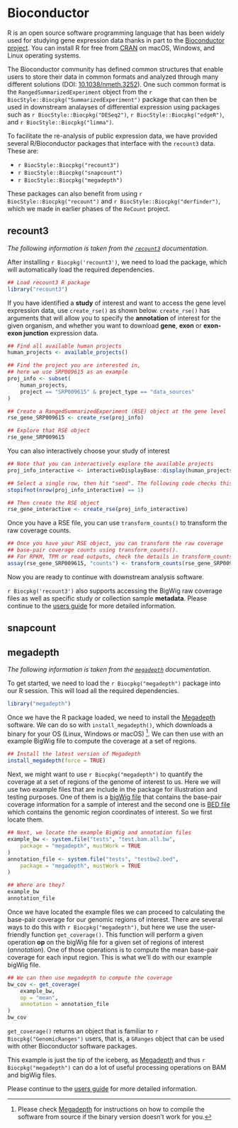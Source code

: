 # Bioconductor

R is an open source software programming language that has been widely used for studying gene expression data thanks in part to the [Bioconductor project](http://bioconductor.org/). You can install R for free from [CRAN](https://cran.r-project.org/) on macOS, Windows, and Linux operating systems.

The Bioconductor community has defined common structures that enable users to store their data in common formats and analyzed through many different solutions (DOI: [10.1038/nmeth.3252](https://doi.org/10.1038/nmeth.3252)). One such common format is the `RangedSummarizedExperiment` object from the `r BiocStyle::Biocpkg("SummarizedExperiment")` package that can then be used in downstream analayses of differential expression using packages such as `r BiocStyle::Biocpkg("DESeq2")`, `r BiocStyle::Biocpkg("edgeR")`, and `r BiocStyle::Biocpkg("limma")`.

To facilitate the re-analysis of public expression data, we have provided several R/Bioconductor packages that interface with the `recount3` data. These are:

* `r BiocStyle::Biocpkg("recount3")`
* `r BiocStyle::Biocpkg("snapcount")`
* `r BiocStyle::Biocpkg("megadepth")`

These packages can also benefit from using `r BiocStyle::Biocpkg("recount")` and `r BiocStyle::Biocpkg("derfinder")`, which we made in earlier phases of the `ReCount` project.

## recount3

_The following information is taken from the [`recount3`](https://bioconductor.org/packages/recount3) documentation._

After installing `r Biocpkg('recount3')`, we need to load the package, which will automatically load the required dependencies.

```r
## Load recount3 R package
library("recount3")
```

If you have identified a **study** of interest and want to access the gene level expression data, use `create_rse()` as shown below. `create_rse()` has arguments that will allow you to specify the  **annotation** of interest for the given organism, and whether you want to download **gene**, **exon** or **exon-exon junction** expression data. 


```r
## Find all available human projects
human_projects <- available_projects()

## Find the project you are interested in,
## here we use SRP009615 as an example
proj_info <- subset(
    human_projects,
    project == "SRP009615" & project_type == "data_sources"
)

## Create a RangedSummarizedExperiment (RSE) object at the gene level
rse_gene_SRP009615 <- create_rse(proj_info)

## Explore that RSE object
rse_gene_SRP009615
```

You can also interactively choose your study of interest

```r
## Note that you can interactively explore the available projects
proj_info_interactive <- interactiveDisplayBase::display(human_projects)

## Select a single row, then hit "send". The following code checks this.
stopifnot(nrow(proj_info_interactive) == 1)

## Then create the RSE object
rse_gene_interactive <- create_rse(proj_info_interactive)
```

Once you have a RSE file, you can use `transform_counts()` to transform the raw coverage counts.


```r
## Once you have your RSE object, you can transform the raw coverage
## base-pair coverage counts using transform_counts().
## For RPKM, TPM or read outputs, check the details in transform_counts().
assay(rse_gene_SRP009615, "counts") <- transform_counts(rse_gene_SRP009615)
```

Now you are ready to continue with downstream analysis software.


`r Biocpkg('recount3')` also supports accessing the BigWig raw coverage files as well as specific study or collection sample **metadata**. Please continue to the [users guide](https://bioconductor.org/packages/recount3) for more detailed information.

## snapcount

## megadepth

_The following information is taken from the [`megadepth`](https://bioconductor.org/packages/megadepth) documentation._

To get started, we need to load the `r Biocpkg("megadepth")` package into our R session. This will load all the required dependencies.

```r
library("megadepth")
```

Once we have the R package loaded, we need to install the [Megadepth](https://github.com/ChristopherWilks/megadepth) software. We can do so with `install_megadepth()`, which downloads a binary for your OS (Linux, Windows or macOS) ^[Please check [Megadepth](https://github.com/ChristopherWilks/megadepth) for instructions on how to compile the software from source if the binary version doesn't work for you.]. We can then use with an example BigWig file to compute the coverage at a set of regions.

```r
## Install the latest version of Megadepth
install_megadepth(force = TRUE)
```

Next, we might want to use `r Biocpkg("megadepth")` to quantify the coverage at a set of regions of the genome of interest to us. Here we will use two example files that are include in the package for illustration and testing purposes. One of them is a [bigWig file](https://genome.ucsc.edu/goldenPath/help/bigWig.html) that contains the base-pair coverage information for a sample of interest and the second one is [BED file](https://genome.ucsc.edu/FAQ/FAQformat.html#format1) which contains the genomic region coordinates of interest. So we first locate them.

```r
## Next, we locate the example BigWig and annotation files
example_bw <- system.file("tests", "test.bam.all.bw",
    package = "megadepth", mustWork = TRUE
)
annotation_file <- system.file("tests", "testbw2.bed",
    package = "megadepth", mustWork = TRUE
)

## Where are they?
example_bw
annotation_file
```

Once we have located the example files we can proceed to calculating the base-pair coverage for our genomic regions of interest. There are several ways to do this with `r Biocpkg("megadepth")`, but here we use the user-friendly function `get_coverage()`. This function will perform a given operation **op** on the bigWig file for a given set of regions of interest (_annotation_). One of those operations is to compute the mean base-pair coverage for each input region. This is what we'll do with our example bigWig file.

```r
## We can then use megadepth to compute the coverage
bw_cov <- get_coverage(
    example_bw,
    op = "mean",
    annotation = annotation_file
)
bw_cov
```

`get_coverage()` returns an object that is familiar to `r Biocpkg("GenomicRanges")` users, that is, a `GRanges` object that can be used with other Bioconductor software packages.

This example is just the tip of the iceberg, as [Megadepth](https://github.com/ChristopherWilks/megadepth) and thus `r Biocpkg("megadepth")` can do a lot of useful processing operations on BAM and bigWig files.

Please continue to the [users guide](https://bioconductor.org/packages/megadepth) for more detailed information.


